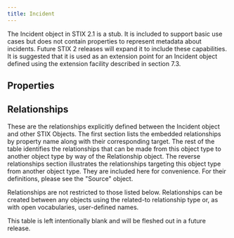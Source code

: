 ```yaml
---
title: Incident
---
```


<Callout>
The Incident object in STIX 2.1 is a stub. It is included to support basic use cases but does not contain properties to represent metadata about incidents. Future STIX 2 releases will expand it to include these capabilities.  It is suggested that it is used as an extension point for an Incident object defined using the extension facility described in section 7.3.
</Callout>

## Properties
<PropertiesOverview type='incident' />
<PropertyDefinitions type='incident' />

## Relationships
These are the relationships explicitly defined between the Incident object and other STIX Objects. The first section lists the embedded relationships by property name along with their corresponding target. The rest of the table identifies the relationships that can be made from this object type to another object type by way of the Relationship object. The reverse relationships section illustrates the relationships targeting this object type from another object type. They are included here for convenience. For their definitions, please see the "Source" object.

Relationships are not restricted to those listed below. Relationships can be created between any objects using the related-to relationship type or, as with open vocabularies, user-defined names.

This table is left intentionally blank and will be fleshed out in a future release.

<Relationships type='incident' />
